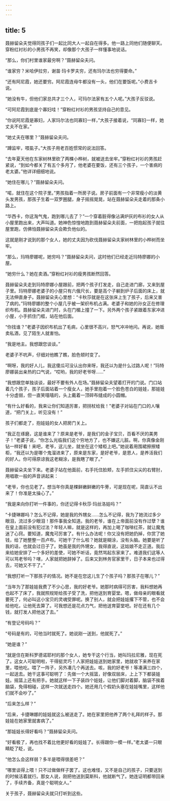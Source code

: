 ```yaml
---
---
---
```

title: 5
---




聂赫留朵夫觉得同孩子们一起比同大人一起自在得多。他一路上同他们随便聊天。穿粉红衬衫的小男孩不再笑，却像那个大孩子一样懂事地说话。

“那么，你们村里谁家最穷啊？”聂赫留朵夫问。

“谁家穷？米哈伊拉穷，谢苗·玛卡罗夫穷，还有玛尔法也穷得要命。”

“还有阿尼霞，她还要穷。阿尼霞连母牛都没有一头，他们在要饭呢。”小费吉卡说。

“她没有牛，但他们家总共才三个人，可玛尔法家有五个人呢。”大孩子反驳说。

“可阿尼霞到底是个寡妇哇！”穿粉红衬衫的男孩坚持自己的意见。

“你说阿尼霞是寡妇，人家玛尔法也同寡妇一样，”大孩子接着说，“同寡妇一样，她丈夫不在家。”

“她丈夫在哪里？”聂赫留朵夫问。

“蹲监牢，喂虱子。”大孩子用老百姓惯常的说法回答。

“去年夏天他在东家树林里砍了两棵小桦树，就被送去坐牢。”穿粉红衬衫的男孩赶紧说，“到如今都关了有五个多月了，他老婆在要饭，还有三个孩子，一个害病的老太婆。”他详详细细地说。

“她住在哪儿？”聂赫留朵夫问。

“喏，就住在这个院子里。”男孩指着一所房子说。房子前面有一个非常瘦小的淡黄头发男孩，那孩子生着一双罗圈腿，身子摇摇晃晃，站在聂赫留朵夫走着的那条小路上。

“华西卡，你这淘气鬼，跑到哪儿去了？”一个穿着脏得像沾满炉灰的布衫的女人从小屋里跑出来，大声叫道。她神色惊惶地跑到聂赫留朵夫前面，一把抱起孩子就往屋里跑，仿佛怕聂赫留朵夫会欺负他似的。

这就是刚才说到的那个女人，她的丈夫因为砍伐聂赫留朵夫家树林里的小桦树而坐牢。

“那么，玛特廖娜呢，她穷吗？”聂赫留朵夫问，这时他们已经走近玛特廖娜的小屋。

“她穷什么？她在卖酒。”穿粉红衬衫的瘦男孩断然回答。

聂赫留朵夫走到玛特廖娜小屋跟前，把两个孩子打发走，自己走进门廊，又来到屋子里。玛特廖娜老婆子的小屋只有六俄尺长，要是高个子躺到炉子后面的床上，就无法伸直身子。聂赫留朵夫心里想：“卡秋莎就是在这张床上生了孩子，后来又害了病的。”玛特廖娜的整个小屋几乎被一架织布机占满。老婆子和她的孙女正在修理织布机。聂赫留朵夫进门时，头在门楣上撞了一下。另外两个孩子紧跟着东家冲进小屋，小手抓住门框，站在他后面。

“你找谁？”老婆子因织布机出了毛病，心里很不高兴，怒气冲冲地问。再说，她贩卖私酒，见了陌生人就害怕。

“我是地主。我想跟您谈谈。”

老婆子不吭声，仔细对他瞧了瞧，脸色顿时变了。

“啊呀，我的好人儿，我这傻瓜可没认出你来呀，我还以为是什么过路人呢！”玛特廖娜装出亲热的口气说，“哎哟，我的好老爷呀……”

“我想跟您单独谈谈，最好不要有外人在场。”聂赫留朵夫望着打开的门说。门口站着几个孩子，孩子后面站着一个瘦女人，她手里抱着一个脸色苍白的娃娃，那娃娃十分虚弱，但一直笑嘻嘻的，头上戴着一顶碎布缝成的小圆帽。

“有什么好看的，我来让你们知道厉害，把拐杖给我！”老婆子对站在门口的人嚷道，“把门关上，听见没有！”

孩子们都走了，抱娃娃的女人把房门关上。

“我正在琢磨，这是谁来了？原来是老爷，是我们的金子宝贝，百看不厌的美男子！”老婆子说，“你怎么光临我们这个穷地方了，也不嫌这儿脏。啊，你真像金刚钻一样好看！来吧，老爷，这儿坐，就坐在这个矮柜上吧。”她说着用围裙擦擦矮柜，“我还以为是哪个鬼溜进来了，原来是东家，是好老爷，是恩人，是养活我们的好人。你可得原谅我这老糊涂，是我瞎了眼了。”

聂赫留朵夫坐下来。老婆子站在他面前，右手托住脸颊，左手抓住尖尖的右臂肘，用唱歌一般的声音讲起来：

“老爷，你也见老了。想当年你真是棵鲜嫩鲜嫩的牛蒡，可是现在呢，简直认不出来了！你准是太操心了。”

“我是来向你打听一件事的，你还记得卡秋莎·玛丝洛娃吗？”

“卡捷琳娜吗？怎么不记得，她是我的外甥女……怎么不记得，我为了她流过多少眼泪，流过多少眼泪！那件事我全知道。我的老爷，谁在上帝面前没有作过孽？谁在皇上面前没有犯过法？年轻人嘛，就是这样的，再加上喝了咖啡红茶，就让魔鬼迷了心窍。要知道，魔鬼可厉害了。有什么办法呢！你又没有把她扔掉，你赏了她钱，给了她整整一百卢布。可她干了什么啦？她就是糊涂，没有头脑。她要是听了我的话，也就会过日子了。她虽是我的外甥女，我得直说，这姑娘不走正道。我后来给她安排了一个多好的差使，可她不听话，竟然骂起东家来了。难道我们这等人可以骂老爷吗？嗐，人家就把她辞掉了。后来又到林务官家里干，日子本来也过得去，可她又不干了。”

“我想打听一下那孩子的情况。她不是在您这儿生了个孩子吗？那孩子在哪儿？”

“当年为了那娃娃我费了不少心思，我的好老爷。她那时病得可厉害，我料想她再也起不了床了，我就照规矩给孩子受了洗，把他送到育婴堂。嗯，做母亲的眼看就要死了，何必叫这小宝贝的灵魂受罪呢。换了别人，就会把娃娃撂下不管，也不会给他吃，让他死去算了。可我想还是花点力气，把他送育婴堂吧。好在还有几个钱，就打发人把他送了去。”

“有登记号码吗？”

“号码是有的，可他当时就死了。她说刚一送到，他就死了。”

“她是谁？”

“就是住在斯科罗德诺耶村的那个女人，她专干这个行当，她叫玛拉尼雅，现在死了。这女人可聪明啦，干得挺灵巧！人家把娃娃送到她家里，她就收下来养在家里，喂他吃。喂了一阵子，另外凑几个再送去。咳，我的好老爷！等凑满三四个，一起送去。她干这事可聪明了：先做一个大摇篮，好像双层床，上上下下都装娃娃。摇篮上还有把手。她就这样一下子装四个娃娃，让他们脚对着脚，脑袋不挨着脑袋，免得相碰，这样一次就送走四个。她还用几个假奶头塞在娃娃嘴里，这样他们就不会吵了。”

“后来怎么样？”

“后来，卡捷琳娜的娃娃就这么被送走了。她在家里把他养了两个礼拜的样子。那娃娃在她家里就害病了。”

“那娃娃长得好看吗？”聂赫留朵夫问。

“好看极了，再也找不着比他更好看的娃娃了。长得跟你一模一样。”老太婆一只眼睛眨了眨，说。

“他怎么会这样弱？多半是喂得很差吧？”

“哪里谈得上喂！只不过做做样子罢了。这也难怪，又不是自己的孩子，只要送到的时候活着就行。那女人说，刚把他送到莫斯科，他就断气了。她连证明都带回来了，手续齐备，真是个聪明女人。”

关于孩子，聂赫留朵夫就只打听到这些。